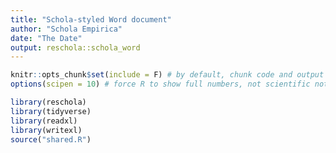 ```yaml
---
title: "Schola-styled Word document"
author: "Schola Empirica"
date: "The Date"
output: reschola::schola_word
---
```


```r
knitr::opts_chunk$set(include = F) # by default, chunk code and output is hidden
options(scipen = 10) # force R to show full numbers, not scientific notation

library(reschola)
library(tidyverse)
library(readxl)
library(writexl)
source("shared.R")
```

```r

```



